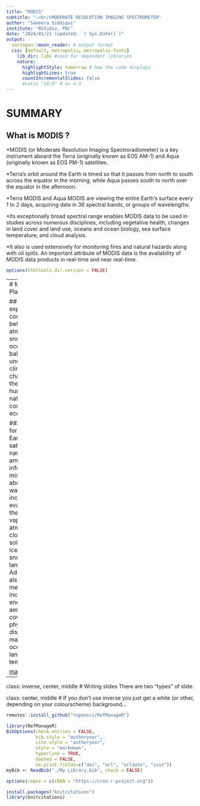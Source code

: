 ```yaml
---
title: "MODIS"
subtitle: "⚔<br/>MODERATE RESOLUTION IMAGING SPECTROMETER"
author: "Sameera Siddiqui"
institute: "RStudio, PBC"
date: "2024/01/21 (updated: `r Sys.Date()`)"
output:
  xaringan::moon_reader: # output format
  css: [default, metropolis, metropolis-fonts]
    lib_dir: libs #used for dependent libraries 
    nature:
      highlightStyle: tomorrow # how the code displays
      highlightLines: true 
      countIncrementalSlides: false
      #ratio "16:9" # or 4:3
---
```



# SUMMARY
## What is MODIS ?

*MODIS (or Moderate Resolution Imaging Spectroradiometer) is a key instrument aboard the Terra (originally known as EOS AM-1) and Aqua (originally known as EOS PM-1) satellites. 

*Terra's orbit around the Earth is timed so that it passes from north to south across the equator in the morning, while Aqua passes south to north over the equator in the afternoon. 

*Terra MODIS and Aqua MODIS are viewing the entire Earth's surface every 1 to 2 days, acquiring data in 36 spectral bands, or groups of wavelengths. 

*Its exceptionally broad spectral range enables MODIS data to be used in studies across numerous disciplines, including vegetative health, changes in land cover and land use, oceans and ocean biology, sea surface temperature, and cloud analysis.

*It also is used extensively for monitoring fires and natural hazards along with oil spills. An important attribute of MODIS data is the availability of MODIS data products in real-time and near real-time. 

```r
options(htmltools.dir.version = FALSE)
```

---
# MODIS Satellite Platform

  ## Terra
  Terra explores the connections between Earth’s atmosphere, land, snow and ice, ocean, and energy balance to understand Earth’s climate and climate change and to map the impact of human activity and natural disasters on communities and ecosystems
  
  ##Aqua
  Aqua, Latin for water, is a NASA Earth Science satellite mission named for the large amount of information that the mission is collecting about the Earth's water cycle, including evaporation from the oceans, water vapor in the atmosphere, clouds,precipitation, soil moisture, sea ice, land ice, and snow cover on the land and ice. Additional variables also being measured by Aqua include radiative energy fluxes, aerosols, vegetation cover on the land, phytoplankton and dissolved organic matter in the oceans, and air, land, and water temperatures.
  
[make a link](https://terra.nasa.gov/wp-content/uploads/2019/12/13493_Terra_Instruments_20Anniversary_FINAL_VX-309498_lowres.mp4)

---
class: inverse, center, middle
# Writing slides
There are two "types" of slide.

class: center, middle
# If you don't use inverse you just get a white (or other, depending on your colourscheme) background...



```r
remotes::install_github("ropensci/RefManageR")
```
```r
library(RefManageR)
BibOptions(check.entries = FALSE,
           bib.style = "authoryear",
           cite.style = "authoryear",
           style = "markdown",
           hyperlink = TRUE,
           dashed = FALSE,
           no.print.fields=c("doi", "url", "urldate", "issn"))
myBib <- ReadBib("./My Library.bib", check = FALSE)
```

```r
options(repos = c(CRAN = "https://cran.r-project.org"))
```

```r
install.packages("knitcitations")
library(knitcitations)
```

